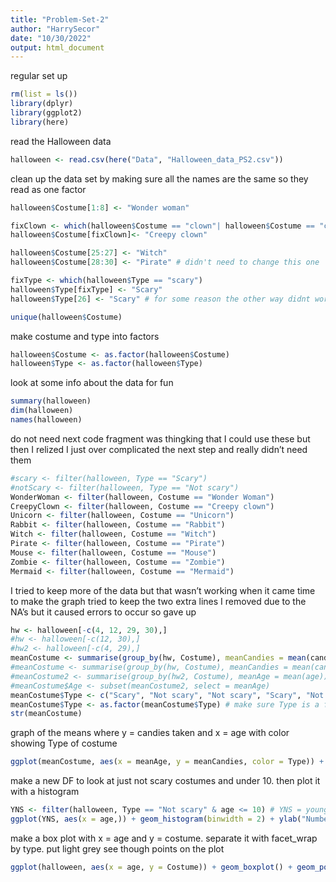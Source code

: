 ```yaml
---
title: "Problem-Set-2"
author: "HarrySecor"
date: "10/30/2022"
output: html_document
---
```


regular set up

```r
rm(list = ls())
library(dplyr)
library(ggplot2)
library(here)
```

read the Halloween data

```r
halloween <- read.csv(here("Data", "Halloween_data_PS2.csv"))
```

clean up the data set by making sure all the names are the same so they read as one factor

```r
halloween$Costume[1:8] <- "Wonder woman" 

fixClown <- which(halloween$Costume == "clown"| halloween$Costume == "creepy clown") 
halloween$Costume[fixClown]<- "Creepy clown"

halloween$Costume[25:27] <- "Witch"
halloween$Costume[28:30] <- "Pirate" # didn't need to change this one  but thought it would look better

fixType <- which(halloween$Type == "scary")
halloween$Type[fixType] <- "Scary" 
halloween$Type[26] <- "Scary" # for some reason the other way didnt work for this one so I had to fix it like this

unique(halloween$Costume)

```

make costume and type into factors

```r
halloween$Costume <- as.factor(halloween$Costume)
halloween$Type <- as.factor(halloween$Type)
```

look at some info about the data for fun

```r
summary(halloween)
dim(halloween)
names(halloween)
```

do not need next code fragment
was thingking that I could use these but then I relized I just over complicated the next step and really didn't need them

```r
#scary <- filter(halloween, Type == "Scary")
#notScary <- filter(halloween, Type == "Not scary")
WonderWoman <- filter(halloween, Costume == "Wonder Woman")
CreepyClown <- filter(halloween, Costume == "Creepy clown")
Unicorn <- filter(halloween, Costume == "Unicorn")
Rabbit <- filter(halloween, Costume == "Rabbit")
Witch <- filter(halloween, Costume == "Witch")
Pirate <- filter(halloween, Costume == "Pirate")
Mouse <- filter(halloween, Costume == "Mouse")
Zombie <- filter(halloween, Costume == "Zombie")
Mermaid <- filter(halloween, Costume == "Mermaid")
```

I tried to keep more of the data but that wasn't working when it came time to make the graph
tried to keep the two extra lines I removed due to the NA's but it caused errors to occur so gave up

```r
hw <- halloween[-c(4, 12, 29, 30),]
#hw <- halloween[-c(12, 30),]
#hw2 <- halloween[-c(4, 29),]
meanCostume <- summarise(group_by(hw, Costume), meanCandies = mean(candy_pieces), meanAge = mean(age))
#meanCostume <- summarise(group_by(hw, Costume), meanCandies = mean(candy_pieces))
#meanCostume2 <- summarise(group_by(hw2, Costume), meanAge = mean(age))
#meanCostume$Age <- subset(meanCostume2, select = meanAge)
meanCostume$Type <- c("Scary", "Not scary", "Not scary", "Scary", "Not scary", "Not scary", "Scary", "Not scary", "Scary") # wasnt sure how to keep a Type row so just made a new one
meanCostume$Type <- as.factor(meanCostume$Type) # make sure Type is a factor
str(meanCostume)
```

graph of the means where y = candies taken and x = age with color showing Type of costume

```r
ggplot(meanCostume, aes(x = meanAge, y = meanCandies, color = Type)) + geom_point(size = 5) + xlab("Mean Age of Kids(years)") + ylab("Mean Number of Candies Taken")
```

make a new DF to look at just not scary costumes and under 10.  then plot it with a histogram

```r
YNS <- filter(halloween, Type == "Not scary" & age <= 10) # YNS = young not scary
ggplot(YNS, aes(x = age,)) + geom_histogram(binwidth = 2) + ylab("Number")
```

make a box plot with x = age and y = costume. separate it with facet_wrap by type.
put light grey see though points on the plot

```r
ggplot(halloween, aes(x = age, y = Costume)) + geom_boxplot() + geom_point(size = 4, color = 'lightgrey', alpha = 0.5) + xlab("Child age (years)") + ylab("Costume  choice") + theme_bw() + facet_wrap(~Type)
```

